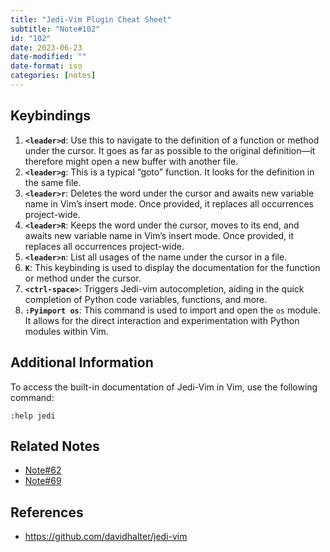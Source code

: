 ```yaml
---
title: "Jedi-Vim Plugin Cheat Sheet"
subtitle: "Note#102"
id: "102"
date: 2023-06-23
date-modified: ""
date-format: iso
categories: [notes]
---
```

## Keybindings

1. **`<leader>d`**: Use this to navigate to the definition of a function or method under the cursor. It goes as far as possible to the original definition—it therefore might open a new buffer with another file.
1. **`<leader>g`**: This is a typical "goto" function. It looks for the definition in the same file.
1. **`<leader>r`**: Deletes the word under the cursor and awaits new variable name in Vim's insert mode. Once provided, it replaces all occurrences project-wide.
1. **`<leader>R`**: Keeps the word under the cursor, moves to its end, and awaits new variable name in Vim's insert mode. Once provided, it replaces all occurrences project-wide.
1. **`<leader>n`**: List all usages of the name under the cursor in a file.
1. **`K`**: This keybinding is used to display the documentation for the function or method under the cursor.
1. **`<ctrl-space>`**: Triggers Jedi-vim autocompletion, aiding in the quick completion of Python code variables, functions, and more.
1. **`:Pyimport os`**: This command is used to import and open the `os` module. It allows for the direct interaction and experimentation with Python modules within Vim.

## Additional Information

To access the built-in documentation of Jedi-Vim in Vim, use the following command:

```vim
:help jedi
```

## Related Notes

* [Note#62](/notes/62)
* [Note#69](/notes/69)

## References

* <https://github.com/davidhalter/jedi-vim>
